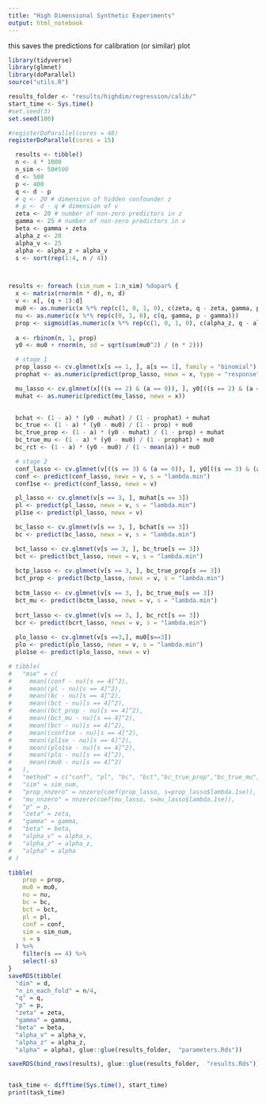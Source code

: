 ```yaml
---
title: "High Dimensional Synthetic Experiments"
output: html_notebook
---
```


this saves the predictions for calibration (or similar) plot 

```r
library(tidyverse)
library(glmnet)
library(doParallel)
source("utils.R")

results_folder <- "results/highdim/regression/calib/"
start_time <- Sys.time()
#set.seed(3)
set.seed(100)

#registerDoParallel(cores = 48)
registerDoParallel(cores = 15)

  results <- tibble()
  n <- 4 * 1000
  n_sim <- 50#500
  d <- 500
  p <- 400
  q <- d - p
  # q <- 20 # dimension of hidden confounder z
  # p <- d - q # dimension of v
  zeta <- 20 # number of non-zero predictors in z
  gamma <- 25 # number of non-zero predictors in v
  beta <- gamma + zeta
  alpha_z <- 20
  alpha_v <- 25
  alpha <- alpha_z + alpha_v
  s <- sort(rep(1:4, n / 4))



results <- foreach (sim_num = 1:n_sim) %dopar% {
  x <- matrix(rnorm(n * d), n, d)
  v <- x[, (q + 1):d]
  mu0 <- as.numeric(x %*% rep(c(1, 0, 1, 0), c(zeta, q - zeta, gamma, p - gamma)))
  nu <- as.numeric(x %*% rep(c(0, 1, 0), c(q, gamma, p - gamma)))
  prop <- sigmoid(as.numeric(x %*% rep(c(1, 0, 1, 0), c(alpha_z, q - alpha_z, alpha_v, p - alpha_v))) / sqrt(alpha))
  
  a <- rbinom(n, 1, prop)
  y0 <- mu0 + rnorm(n, sd = sqrt(sum(mu0^2) / (n * 2)))

  # stage 1
  prop_lasso <- cv.glmnet(x[s == 1, ], a[s == 1], family = "binomial")
  prophat <- as.numeric(predict(prop_lasso, newx = x, type = "response"))

  mu_lasso <- cv.glmnet(x[((s == 2) & (a == 0)), ], y0[((s == 2) & (a == 0))])
  muhat <- as.numeric(predict(mu_lasso, newx = x))
 

  bchat <- (1 - a) * (y0 - muhat) / (1 - prophat) + muhat
  bc_true <- (1 - a) * (y0 - mu0) / (1 - prop) + mu0
  bc_true_prop <- (1 - a) * (y0 - muhat) / (1 - prop) + muhat
  bc_true_mu <- (1 - a) * (y0 - mu0) / (1 - prophat) + mu0
  bc_rct <- (1 - a) * (y0 - mu0) / (1 - mean(a)) + mu0

  # stage 2
  conf_lasso <- cv.glmnet(v[((s == 3) & (a == 0)), ], y0[((s == 3) & (a == 0))])
  conf <- predict(conf_lasso, newx = v, s = "lambda.min")
  conf1se <- predict(conf_lasso, newx = v)

  pl_lasso <- cv.glmnet(v[s == 3, ], muhat[s == 3])
  pl <- predict(pl_lasso, newx = v, s = "lambda.min")
  pl1se <- predict(pl_lasso, newx = v)

  bc_lasso <- cv.glmnet(v[s == 3, ], bchat[s == 3])
  bc <- predict(bc_lasso, newx = v, s = "lambda.min")

  bct_lasso <- cv.glmnet(v[s == 3, ], bc_true[s == 3])
  bct <- predict(bct_lasso, newx = v, s = "lambda.min")
  
  bctp_lasso <- cv.glmnet(v[s == 3, ], bc_true_prop[s == 3])
  bct_prop <- predict(bctp_lasso, newx = v, s = "lambda.min")
  
  bctm_lasso <- cv.glmnet(v[s == 3, ], bc_true_mu[s == 3])
  bct_mu <- predict(bctm_lasso, newx = v, s = "lambda.min")
  
  bcrt_lasso <- cv.glmnet(v[s == 3, ], bc_rct[s == 3])
  bcr <- predict(bcrt_lasso, newx = v, s = "lambda.min")
  
  plo_lasso <- cv.glmnet(v[s ==3,], mu0[s==3])
  plo <- predict(plo_lasso, newx = v, s = "lambda.min")
  plo1se <- predict(plo_lasso, newx = v)

# tibble(
#   "mse" = c(
#     mean((conf - nu)[s == 4]^2),
#     mean((pl - nu)[s == 4]^2),
#     mean((bc - nu)[s == 4]^2),
#     mean((bct - nu)[s == 4]^2),
#     mean((bct_prop - nu)[s == 4]^2),
#     mean((bct_mu - nu)[s == 4]^2),
#     mean((bcr - nu)[s == 4]^2),
#     mean((conf1se - nu)[s == 4]^2),
#     mean((pl1se - nu)[s == 4]^2),
#     mean((plo1se - nu)[s == 4]^2),
#     mean((plo - nu)[s == 4]^2),
#     mean((mu0 - nu)[s == 4]^2)
#   ),
#   "method" = c("conf", "pl", "bc", "bct","bc_true_prop","bc_true_mu", "bc_rt", "conf1se", "pl1se",  "oracle_plugin_1se","oracle_plugin", "regression_diff"),
#   "sim" = sim_num,
#   "prop_nnzero" = nnzero(coef(prop_lasso, s=prop_lasso$lambda.1se)),
#   "mu_nnzero" = nnzero(coef(mu_lasso, s=mu_lasso$lambda.1se)),
#   "p" = p,
#   "zeta" = zeta,
#   "gamma" = gamma,
#   "beta" = beta,
#   "alpha_v" = alpha_v,
#   "alpha_z" = alpha_z,
#   "alpha" = alpha
# )

tibble(
    prop = prop,
    mu0 = mu0,
    nu = nu,
    bc = bc,
    bct = bct,
    pl = pl,
    conf = conf,
    sim = sim_num,
    s = s
  ) %>%
    filter(s == 4) %>%
    select(-s)
}
saveRDS(tibble(    
  "dim" = d,
  "n_in_each_fold" = n/4,
  "q" = q,
  "p" = p,
  "zeta" = zeta,
  "gamma" = gamma,
  "beta" = beta,
  "alpha_v" = alpha_v,
  "alpha_z" = alpha_z,
  "alpha" = alpha), glue::glue(results_folder,  "parameters.Rds"))

saveRDS(bind_rows(results), glue::glue(results_folder,  "results.Rds"))


task_time <- difftime(Sys.time(), start_time)
print(task_time)


```


